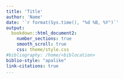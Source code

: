 ```yaml
---
title: 'Title'
author: 'Name'
date: '`r format(Sys.time(), "%d %B, %Y")`'
output:
  bookdown::html_document2:
    number_sections: true
    smooth_scroll: true
    css: theme/style.css
#bibliography: /home/<biblocation>
biblio-style: "apalike"
link-citations: true
...
```


